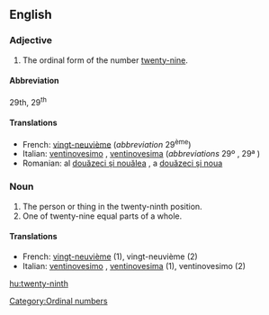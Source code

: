 ==English==

===Adjective===
{{en-adj|-}}

# The ordinal form of the number [[twenty-nine]].

====Abbreviation====
29th, 29<sup>th</sup>

====Translations====

* French: [[vingt-neuvième]] (''abbreviation'' 29<sup>ème</sup>)
* Italian: [[ventinovesimo]] {{m}}, [[ventinovesima]] {{f}} (''abbreviations'' 29º {{m}}, 29ª {{f}})
* Romanian: al [[douăzeci şi nouălea]] {{m}}, a [[douăzeci şi noua]] {{f}}

===Noun===
{{en-noun}}

# The person or thing in the twenty-ninth position.
# One of twenty-nine equal parts of a whole.

====Translations====

* French: [[vingt-neuvième]] {{m|f}} (1), vingt-neuvième {{m}} (2)
* Italian: [[ventinovesimo]] {{m}}, [[ventinovesima]] {{f}} (1), ventinovesimo {{m}} (2)

[[Category:Ordinal numbers]]

[[hu:twenty-ninth]]